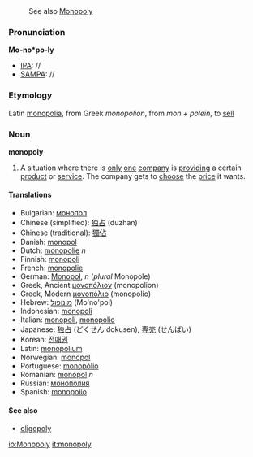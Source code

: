:See also [[Monopoly]]

===Pronunciation===

'''Mo-no*po-ly'''
*[[IPA]]: //
*[[SAMPA]]: //

<!-- what kind of rubbish is this: MOH-noh-POH-lee ?-->

===Etymology===
Latin [[monopolia]], from Greek ''monopolion'', from ''mon'' + ''polein'', to [[sell]]

===Noun===
'''monopoly'''

#A situation where there is [[only]] [[one]] [[company]] is [[provide|providing]] a certain [[product]] or [[service]]. The company gets to [[choose]] the [[price]] it wants.

====Translations====
*Bulgarian: [[монопол]]
*Chinese (simplified): [[独占]] (duzhan)
*Chinese (traditional): [[獨佔]]
*Danish: [[monopol]]
*Dutch: [[monopolie]] ''n''
*Finnish: [[monopoli]]
*French: [[monopolie]]
*German: [[Monopol]], ''n'' (''plural'' Monopole)
*Greek, Ancient [[μονοπόλιον]]  (monopolion)
*Greek, Modern [[μονοπόλιο]] (monopolio)
*Hebrew: [[מונופול]] (Mo'no'pol)
*Indonesian: [[monopoli]]
*Italian: [[monopoli]], [[monopolio]]
*Japanese: [[独占]] (どくせん dokusen), [[専売]] (せんばい)
*Korean: [[전매권]]
*Latin: [[monopolium]]
*Norwegian: [[monopol]]
*Portuguese: [[monopólio]]
*Romanian: [[monopol]] ''n''
*Russian: [[монополия]]
*Spanish: [[monopolio]]

====See also====
*[[oligopoly]]

[[io:Monopoly]]
[[it:monopoly]]
